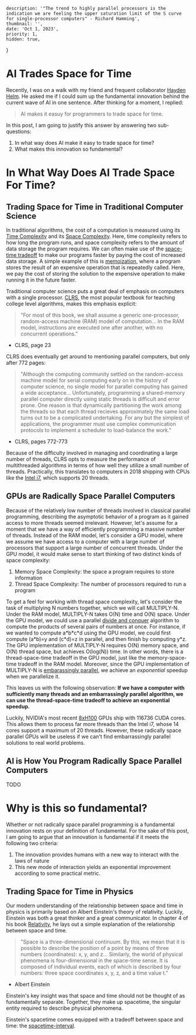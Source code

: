 
    description: '"The trend to highly parallel processors is the indication we are feeling the upper saturation limit of the S curve for single-processor computers" - Richard Hamming',
    thumbnail: '',
    date: 'Oct 1, 2023',
    priority: 1,
    hidden: true,
}

# AI Trades Space for Time
Recently, I was on a walk with my friend and frequent collaborator [Hayden Helm](https://scholar.google.com/citations?user=zEzJrqsAAAAJ&hl=en).
He asked me if I could sum up the fundamental innovation behind the current wave of AI in one sentence.
After thinking for a moment, I replied:
> AI makes it easuy for programmers to trade space for time.

In this post, I am going to justify this answer by answering two sub-questions:
1) In what way does AI make it easy to trade space for time?
2) What makes this innovation so fundamental?

# In What Way Does AI Trade Space For Time?
## Trading Space for Time in Traditional Computer Science
In traditional algorithms, the cost of a computation is measured using its [Time Complexity](https://en.wikipedia.org/wiki/Time_complexity) and its [Space Complexity](https://en.wikipedia.org/wiki/Space_complexity).
Here, time complexity refers to how long the program runs, and space complexity refers to the amount of data storage the program requires.
We can often make use of the [space-time tradeoff](https://en.wikipedia.org/wiki/Space%E2%80%93time_tradeoff) to make our programs faster by paying the cost of increased data storage.
A simple example of this is [memoization](https://en.wikipedia.org/wiki/Memoization), where a program stores the result of an expensive operation that is repeatedly called.
Here, we pay the cost of storing the solution to the expensive operation to make running it in the future faster.

Traditional computer science puts a great deal of emphasis on computers with a single processor.
[CLRS](https://en.wikipedia.org/wiki/Introduction_to_Algorithms), the most popular textbook for teaching college level algorithms, makes this emphasis explicit:

> "For most of this book, we shall assume a generic one-processor, random-access machine (RAM) model of computation...
> In the RAM model, instructions are executed one after another, with no concurrent operations."
- CLRS, page 23

CLRS does eventually get around to mentioning parallel computers, but only after 772 pages:
> "Although the computing community settled on the random-access machine model for serial computing early on in the history of computer science, no single model for parallel computing has gained a wide acceptance...
> Unfortunately, programming a shared-memory parallel computer directly using static threads is difficult and error prone.
> One reason is that dynamically partitioning the work among the threads so that each thread recieves approximately the same load turns out to be a complicated undertaking.
> For any but the simplest of applications, the programmer must use complex communication protocols to implement a scheduler to load-balance the work."
- CLRS, pages 772-773

Because of the difficulty involved in managing and coordinating a large number of threads, CLRS opts to measure the performance of multithreaded algorithms in terms of how well they utilize a small number of threads.
Practically, this translates to computers in 2018 shipping with CPUs like the [Intel i7](https://ark.intel.com/content/www/us/en/ark/products/132228/intel-core-i712700h-processor-24m-cache-up-to-4-70-ghz.html), which supports 20 threads.

## GPUs are Radically Space Parallel Computers
Because of the relatively low number of threads involved in classical parallel programming, describing the asymptotic behavior of a program as it gained access to more threads seemed irrelevant.
However, let's assume for a moment that we have a way of efficiently programming a massive number of threads.
Instead of the RAM model, let's consider a GPU model, where we assume we have access to a computer with a large number of processors that support a large number of concurrent threads.
Under the GPU model, it would make sense to start thinking of two distinct kinds of space complexity:
1) Memory Space Complexity: the space a program requires to store information
2) Thread Space Complexity: The number of processors required to run a program

To get a feel for working with thread space complexity, let's consider the task of multiplying N numbers together, which we will call MULTIPLY-N.
Under the RAM model, MULTIPLY-N takes O(N) time and O(N) space.
Under the GPU model, we could use a parallel [divide and conquer](https://en.wikipedia.org/wiki/Divide-and-conquer_algorithm) algorithm to compute the products of several pairs of numbers at once.
For instance, if we wanted to compute a\*b\*c\*d using the GPU model, we could first compute (a\*b)=y and (c\*d)=z in parallel, and then finish by computing y*z.
The GPU implementation of MULTIPLY-N requires O(N) memory space, and O(N) thread space, but achieves O(log(N)) time.
In other words, there is a thread-space-time tradeoff in the GPU model, just like the memory-space-time tradeoff in the RAM model.
Moreover, since the GPU implementation of MULTIPLY-N is [embarassingly parallel](https://en.wikipedia.org/wiki/Embarrassingly_parallel), we achieve an <em>exponential</em> speedup when we parallelize it.

This leaves us with the following observation:
**If we have a computer with sufficiently many threads and an embarrassingly parallel algorithm, we can use the thread-space-time tradeoff to achieve an exponential speedup.**

Luckily, NVIDIA's most recent [8xH100](https://docs.nvidia.com/launchpad/ai/h100-mig/latest/h100-mig-gpu.html) GPUs ship with 116736 CUDA cores.
This allows them to process far more threads than the Intel i7, whose 14 cores support a maximum of 20 threads.
However, these radically space parallel GPUs will be useless if we can't find embarrassingly parallel solutions to real world problems.

## AI is How You Program Radically Space Parallel Computers
TODO

# Why is this so fundamental?
Whether or not radically space parallel programming is a fundamental innovation rests on your definition of fundamental.
For the sake of this post, I am going to argue that an innovation is fundamental if it meets the following two criteria:
1) The innovation provides humans with a new way to interact with the laws of nature
2) This new mode of interaction yields an exponential improvement according to some practical metric.


## Trading Space for Time in Physics
Our modern understanding of the relationship between space and time in physics is primarily based on Albert Einstein's theory of relativity.
Luckily, Einstein was both a great thinker and a great communicator.
In chapter 4 of his book [Relativity](https://www.amazon.com/Relativity-Special-General-Theory-Physics/dp/048641714X), he lays out a simple explanation of the relationship between space and time.

> "Space is a three-dimensional continuum.
> By this, we mean that it is possible to describe the position of a point by means of three numbers (coordinates): x, y, and z...
> Similarly, the world of physical phenomena is four-dimensional in the space-time sense.
> It is composed of individual events, each of which is described by four numbers: three space coordinates x, y, z, and a time value t."

- Albert Einstein

Einstein's key insight was that space and time should not be thought of as fundamentally separate.
Together, they make up spacetime, the singular entity required to describe physical phenomena.

Einstein's spacetime comes equipped with a tradeoff between space and time: the [spacetime-interval](https://en.wikipedia.org/wiki/Spacetime#Spacetime_interval).